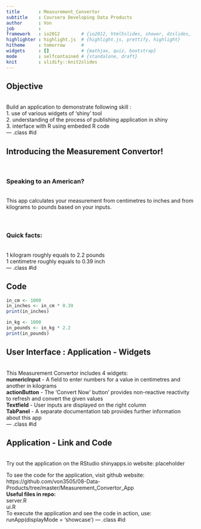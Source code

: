 ```yaml
---
title       : Measurement_Convertor
subtitle    : Coursera Developing Data Products
author      : Von
job         : 
framework   : io2012        # {io2012, html5slides, shower, dzslides, ...}
highlighter : highlight.js  # {highlight.js, prettify, highlight}
hitheme     : tomorrow      # 
widgets     : []            # {mathjax, quiz, bootstrap}
mode        : selfcontained # {standalone, draft}
knit        : slidify::knit2slides
---
```


## Objective
<br>
Build an application to demonstrate following skill :
<br>
1. use of various widgets of 'shiny' tool <br>
2. understanding of the process of publishing application in shiny <br>
3. interface with R using embeded R code <br>
--- .class #id 

## Introducing the Measurement Convertor! 
<br>
<h3>Speaking to an American? </h3>
<br> This app calculates your measurement from centimetres to inches and from kilograms to pounds based on your inputs.   
<br><br>
<h3>Quick facts:</h3> <br>
1 kilogram roughly equals to 2.2 pounds <br>
1 centimetre roughly equals to 0.39 inch <br>
--- .class #id 

## Code
```r
in_cm <- 1000
in_inches <- in_cm * 0.39
print(in_inches)

in_kg <- 1000
in_pounds <- in_kg * 2.2
print(in_pounds)
```

## User Interface : Application - Widgets
<br>
This Measurement Convertor includes 4 widgets:<br>
<b>numericInput</b> - A field to enter numbers for a value in centimetres and another in kilograms <br>
<b>actionButton</b> - The 'Convert Now' button' provides non-reactive reactivity to refresh and convert the given values <br>
<b>Textfield</b> - User inputs are displayed on the right column <br>
<b>TabPanel</b> - A separate documentation tab provides further information about this app <br>
--- .class #id 

## Application - Link and Code
<br>
Try out the application on the RStudio shinyapps.io website: placeholder
<br>

To see the code for the application, visit github website: https://github.com/von3505/08-Data-Products/tree/master/Measurement_Convertor_App
<br>
<b>Useful files in repo:</b> <br>
server.R <br>
ui.R <br>
To execute the application and see the code in action, use: runApp(displayMode = 'showcase')
--- .class #id 